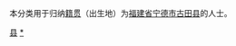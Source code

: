 {{Catnav|頁面分類|各種主題的頁面分類|依中国各省来作的分类|各地中国人|福建人|宁德人}}
{{Catnav|頁面分類|人物|各國人物|中国人|各地中国人|福建人|宁德人}}

本分类用于归纳[[籍贯|籍贯]]（出生地）为[[福建省|福建省]][[宁德市|宁德市]][[古田县|古田县]]的人士。

[[Category:宁德人|县]]
[[Category:古田县|*]]